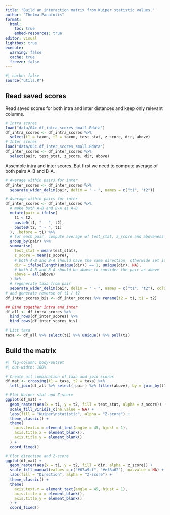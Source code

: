 ```yaml
---
title: "Build an interaction matrix from Kuiper statistic values."
author: "Thelma Panaïotis"
format: 
  html:
    toc: true
    embed-resources: true
editor: visual
lightbox: true
execute:
  warning: false
  cache: true
  freeze: false
---
```


```r
#| cache: false
source("utils.R")
```

## Read saved scores

Read saved scores for both intra and inter distances and keep only relevant columns.

```r
# Intra scores
load("data/04c.df_intra_scores_small.Rdata")
df_intra_scores <- df_intra_scores %>% 
  select(t1 = taxon, t2 = taxon, test_stat, z_score, dir, above)
# Inter scores
load("data/05c.df_inter_scores_small.Rdata")
df_inter_scores <- df_inter_scores %>% 
  select(pair, test_stat, z_score, dir, above)
```

Assemble intra and inter scores. But first we need to compute average of both pairs A-B and B-A.

```r
# Average within pairs for inter
df_inter_scores <- df_inter_scores %>% 
  separate_wider_delim(pair, delim = " - ", names = c("t1", "t2")) 

# Average within pairs for inter
df_inter_scores <- df_inter_scores %>% 
  # make both A-B and B-A as A-B
  mutate(pair = ifelse(
    t1 < t2, 
    paste0(t1, " - ", t2), 
    paste0(t2, " - ", t1)
  ), .before = t1) %>% 
  # for each pair, compute average of test_stat, z_score and aboveness
  group_by(pair) %>% 
  summarise(
    test_stat = mean(test_stat),
    z_score = mean(z_score),
    # both A-B and B-A should have the same direction, otherwide set it to NA
    dir = ifelse(length(unique(dir)) == 1, unique(dir), NA),
    # both A-B and B-A should be above to consider the pair as above
    above = all(above) 
  ) %>% 
  # regenerate taxa from pair
  separate_wider_delim(pair, delim = " - ", names = c("t1", "t2"), cols_remove = FALSE)
# and generate reverse of t1 / t2
df_inter_scores_bis <- df_inter_scores %>% rename(t2 = t1, t1 = t2)

## Bind together intra and inter
df_all <- df_intra_scores %>% 
  bind_rows(df_inter_scores) %>% 
  bind_rows(df_inter_scores_bis)

# List taxa
taxa <- df_all %>% select(t1) %>% unique() %>% pull(t1)
```

## Build the matrix

```r
#| fig-column: body-outset
#| out-width: 100%

# Create all combination of taxa and join scores
df_mat <- crossing(t1 = taxa, t2 = taxa) %>% 
  left_join(df_all %>% select(-pair) %>% filter(above), by = join_by(t1, t2))

# Plot Kuiper stat and Z-score
ggplot(df_mat) +
  geom_raster(aes(x = t1, y = t2, fill = test_stat, alpha = z_score)) +
  scale_fill_viridis_c(na.value = NA) +
  labs(fill = "Kuiper\nstatistic", alpha = "Z-score") +
  theme_classic() +
  theme(
    axis.text.x = element_text(angle = 45, hjust = 1),
    axis.title.x = element_blank(),
    axis.title.y = element_blank()
  ) + 
  coord_fixed()

# Plot direction and Z-score
ggplot(df_mat) +
  geom_raster(aes(x = t1, y = t2, fill = dir, alpha = z_score)) +
  scale_fill_manual(values = c("#67a9cf", "#ef8a62"), na.value = NA) +
  labs(fill = "Direction", alpha = "Z-score") +
  theme_classic() +
  theme(
    axis.text.x = element_text(angle = 45, hjust = 1),
    axis.title.x = element_blank(),
    axis.title.y = element_blank()
  ) + 
  coord_fixed()

```
